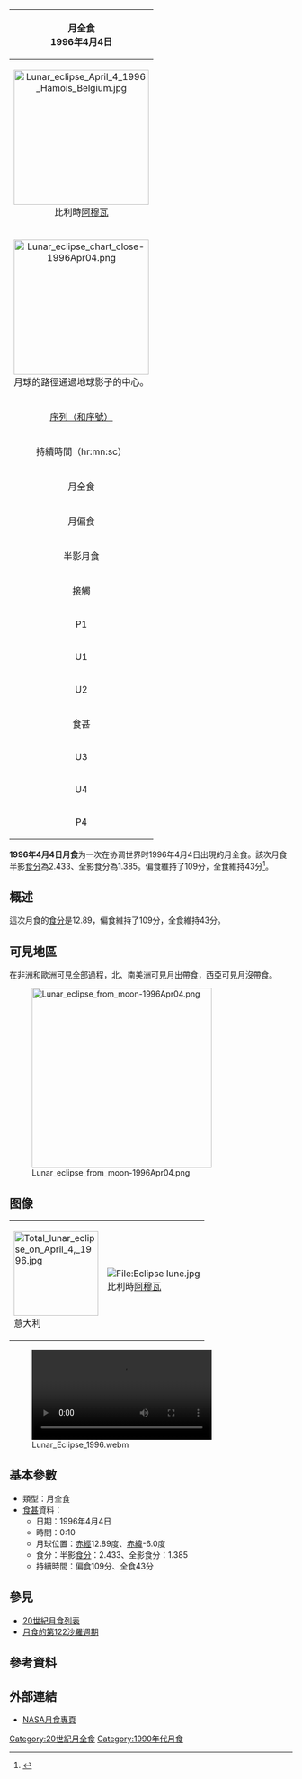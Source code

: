 {| class="wikitable" align=right width=240
! bgcolor=#e7dcc3 colspan=2|月全食<BR>1996年4月4日
|-
| align=center colspan=2| [[File:Lunar_eclipse_April_4_1996_Hamois_Belgium.jpg|240px]]<BR>比利時[[阿穆瓦|阿穆瓦]]
|-
| align=center colspan=2| [[Image:Lunar_eclipse_chart_close-1996Apr04.png|240px]]<BR>月球的路徑通過地球影子的中心。
|-
|align=center bgcolor=#c0d0e0| [[沙羅周期|序列（和序號）]] || 122 (55/75)
|-
!align=center bgcolor=#c0b0e0 colspan=2| 持續時間（hr:mn:sc）
|-
|align=center bgcolor=#b0a0e0 | 月全食 || 1:25:45
|-
|align=center bgcolor=#c0a0e0 | 月偏食 || 3:37:08
|-
|align=center bgcolor=#d0d0e0 | 半影月食 || 5:44:43
|-
!align=center bgcolor=#a0d0e0 colspan=2| 接觸
|-
|align=center bgcolor=#d0d0e0 | P1 || 21:17:22 [[UTC|UTC]]
|-
|align=center bgcolor=#c0a0e0 | U1 || 22:21:13 UTC
|-
|align=center bgcolor=#b0a0e0 | U2 || 23:26:54 UTC
|-
|align=center bgcolor=#a0a0e0| 食甚 || 0:09:46 UTC
|-
|align=center bgcolor=#b0a0e0 | U3 || 0:52:39 UTC
|-
|align=center bgcolor=#c0a0e0 | U4 || 1:58:21 UTC
|-
|align=center bgcolor=#d0d0e0 | P4 || 3:02:04 UTC
|}
'''1996年4月4日月食'''为一次在协调世界时1996年4月4日出現的月全食。該次月食半影[[食分|食分]]為2.433、全影食分為1.385。偏食維持了109分，全食維持43分<ref name="nasa_catalog_list">{{cite web|url=http://eclipse.gsfc.nasa.gov/LEcat/LE1901-2000.html|title=Lunar Eclipses: 1901 to 2000|language=en|publisher=[[NASA|NASA]]|archiveurl=https://web.archive.org/web/20080331031357/http://eclipse.gsfc.nasa.gov/LEcat/LE1901-2000.html|archivedate=2008-03-31|deadurl=yes|accessdate=2016-09-10}}</ref>。

== 概述 ==
這次月食的[[食分|食分]]是12.89，偏食維持了109分，全食維持43分。

== 可見地區 ==
在非洲和歐洲可見全部過程，北、南美洲可見月出帶食，西亞可見月沒帶食。

[[File:Lunar_eclipse_from_moon-1996Apr04.png|320px]]

== 图像 ==
{| 
|- align=center
|[[File:Total_lunar_eclipse_on_April_4,_1996.jpg|150px]]<BR>意大利
|[[File:Eclipse_lune.jpg|File:Eclipse lune.jpg]]<BR>比利時[[阿穆瓦|阿穆瓦]]
|}
[[File:Lunar_Eclipse_1996.webm|320px]]

== 基本參數 ==
{{NoteUTC}}
* 類型：月全食
*[[食甚|食甚]]資料：
** 日期：1996年4月4日
** 時間：0:10
** 月球位置：[[赤經|赤經]]12.89度、[[赤緯|赤緯]]-6.0度
** 食分：半影[[食分|食分]]：2.433、全影食分：1.385
** 持續時間：偏食109分、全食43分

== 參見 ==
{{portal box|天文學}}
* [[20世紀月食列表|20世紀月食列表]]
* [[月食的第122沙羅週期|月食的第122沙羅週期]]

== 參考資料 ==
{{reflist}}

== 外部連結 ==
* [http://eclipse.gsfc.nasa.gov/lunar.html NASA月食專頁]{{Wayback|url=http://eclipse.gsfc.nasa.gov/lunar.html |date=20181231235927 }}{{en icon}}
{{Lunar-eclipse-stub}}
{{月食}}

[[Category:20世紀月全食|Category:20世紀月全食]]
[[Category:1990年代月食|Category:1990年代月食]]